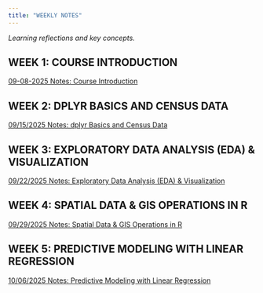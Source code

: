 ```yaml
---
title: "WEEKLY NOTES"
---
```


*Learning reflections and key concepts.*

## WEEK 1: COURSE INTRODUCTION
[09-08-2025 Notes: Course Introduction](https://musa-5080-fall-2025.github.io/portfolio-setup-TessaVu/weekly-notes/week-01/week-01-notes)

## WEEK 2: DPLYR BASICS AND CENSUS DATA
[09/15/2025 Notes: dplyr Basics and Census Data](https://musa-5080-fall-2025.github.io/portfolio-setup-TessaVu/weekly-notes/week-02/week-02-notes)

## WEEK 3: EXPLORATORY DATA ANALYSIS (EDA) & VISUALIZATION
[09/22/2025 Notes: Exploratory Data Analysis (EDA) & Visualization](https://musa-5080-fall-2025.github.io/portfolio-setup-TessaVu/weekly-notes/week-03/week-03-notes)

## WEEK 4: SPATIAL DATA & GIS OPERATIONS IN R
[09/29/2025 Notes: Spatial Data & GIS Operations in R](https://musa-5080-fall-2025.github.io/portfolio-setup-TessaVu/weekly-notes/week-04/week-04-notes)

## WEEK 5: PREDICTIVE MODELING WITH LINEAR REGRESSION
[10/06/2025 Notes: Predictive Modeling with Linear Regression](https://musa-5080-fall-2025.github.io/portfolio-setup-TessaVu/weekly-notes/week-05/week-05-notes)
